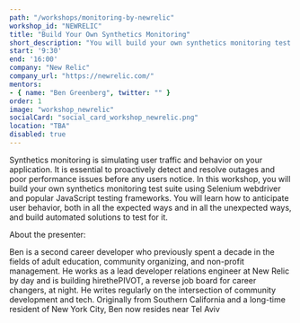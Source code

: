 ```yaml
---
path: "/workshops/monitoring-by-newrelic"
workshop_id: "NEWRELIC"
title: "Build Your Own Synthetics Monitoring"
short_description: "You will build your own synthetics monitoring test suite and learn how to anticipate user behavior, both in all the expected ways and in all the unexpected ways, and build automated solutions to test for it"
start: '9:30'
end: '16:00'
company: "New Relic"
company_url: "https://newrelic.com/"
mentors:
- { name: "Ben Greenberg", twitter: "" }
order: 1
image: "workshop_newrelic"
socialCard: "social_card_workshop_newrelic.png"
location: "TBA"
disabled: true
---
```


Synthetics monitoring is simulating user traffic and behavior on your application. It is essential to proactively detect and
resolve outages and poor performance issues before any users notice. In this workshop, you will build your own synthetics monitoring
test suite using Selenium webdriver and popular JavaScript testing frameworks. You will learn how to anticipate user behavior,
both in all the expected ways and in all the unexpected ways, and build automated solutions to test for it.

About the presenter:

Ben is a second career developer who previously spent a decade in the fields of adult education, community organizing, and non-profit management. He works as a lead developer relations engineer at New Relic by day and is building hirethePIVOT, a reverse job board for career changers, at night. He writes regularly on the intersection of community development and tech. Originally from Southern California and a long-time resident of New York City, Ben now resides near Tel Aviv

